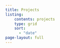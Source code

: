 ```yaml
---
title: Projects
listing:
    contents: projects
    type: grid
    sort: 
      - "date"
page-layout: full
---
```



